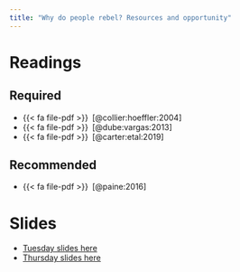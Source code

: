```yaml
---
title: "Why do people rebel? Resources and opportunity"
---
```


# Readings


## Required


- {{< fa file-pdf >}}&ensp;[@collier:hoeffler:2004]
- {{< fa file-pdf >}}&ensp;[@dube:vargas:2013]
- {{< fa file-pdf >}}&ensp;[@carter:etal:2019]


## Recommended

- {{< fa file-pdf >}}&ensp;[@paine:2016]


# Slides

* [Tuesday slides here]()
* [Thursday slides here]()


